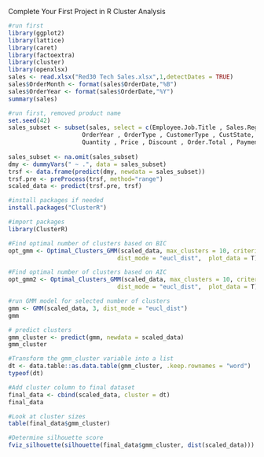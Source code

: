 Complete Your First Project in R
Cluster Analysis

```r
#run first
library(ggplot2)
library(lattice)
library(caret)
library(factoextra)
library(cluster)
library(openxlsx)
sales <- read.xlsx("Red30 Tech Sales.xlsx",1,detectDates = TRUE)
sales$OrderMonth <- format(sales$OrderDate,"%B")
sales$OrderYear <- format(sales$OrderDate,"%Y")
summary(sales)
```


```r
#run first, removed product name
set.seed(42)
sales_subset <- subset(sales, select = c(Employee.Job.Title , Sales.Region , OrderMonth,
                     OrderYear , OrderType , CustomerType , CustState, ProdCategory,
                     Quantity , Price , Discount , Order.Total , Payment.Plan, Payment.Status))
 
sales_subset <- na.omit(sales_subset)
dmy <- dummyVars(" ~ .", data = sales_subset)
trsf <- data.frame(predict(dmy, newdata = sales_subset))
trsf.pre <- preProcess(trsf, method="range")
scaled_data <- predict(trsf.pre, trsf)
```


```r
#install packages if needed
install.packages("ClusterR")
```

```r
#import packages
library(ClusterR)
```

```r
#Find optimal number of clusters based on BIC
opt_gmm <- Optimal_Clusters_GMM(scaled_data, max_clusters = 10, criterion = "BIC", 
                               dist_mode = "eucl_dist",  plot_data = T)
```


```r
#Find optimal number of clusters based on AIC
opt_gmm2 <- Optimal_Clusters_GMM(scaled_data, max_clusters = 10, criterion = "AIC", 
                               dist_mode = "eucl_dist",  plot_data = T)
```

```r
#run GMM model for selected number of clusters
gmm <- GMM(scaled_data, 3, dist_mode = "eucl_dist")          
gmm
```


```r
# predict clusters
gmm_cluster <- predict(gmm, newdata = scaled_data)
gmm_cluster
```

```r
#Transform the gmm_cluster variable into a list
dt <- data.table::as.data.table(gmm_cluster, .keep.rownames = "word")
typeof(dt)
```


```r
#Add cluster column to final dataset
final_data <- cbind(scaled_data, cluster = dt)
final_data
```

```r
#Look at cluster sizes
table(final_data$gmm_cluster)
```



```r
#Determine silhouette score
fviz_silhouette(silhouette(final_data$gmm_cluster, dist(scaled_data)))
```

